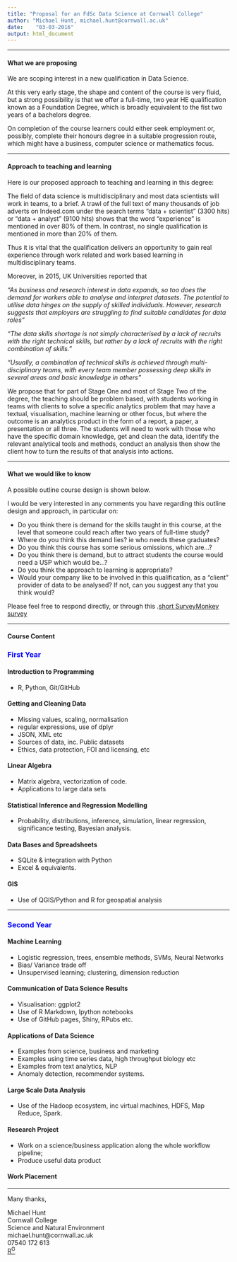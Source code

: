 ```yaml
---
title: "Proposal for an FdSc Data Science at Cornwall College"
author: "Michael Hunt, michael.hunt@cornwall.ac.uk"
date:    "03-03-2016"
output: html_document
---
```


----

#### What we are proposing
We are scoping interest in a new qualification in Data Science.

At this very early stage, the shape and content of the course is very fluid, but a strong possibility is that we offer a full-time, two year HE qualification known as a Foundation Degree, which is broadly equivalent to the fist two years of a bachelors degree.

On completion of the course learners could either seek employment or, possibly, complete their honours degree in a suitable progression route, which might have a business, computer science or mathematics focus.

----

#### Approach to teaching and learning
Here is our proposed approach to teaching and learning in this degree:

The field of data science is multidisciplinary and most data scientists will work in teams, to a brief. A trawl of the full text of many thousands of job adverts on Indeed.com under the search terms "data + scientist" (3300 hits) or "data + analyst" (9100 hits) shows that the word "experience" is mentioned in over 80% of them. In contrast, no single qualification is mentioned in more than 20% of them.

Thus it is vital that the qualification delivers an opportunity to gain real experience through work related and work based learning in multidisciplinary teams.

Moreover, in 2015, UK Universities  reported that

_"As business and research interest in data expands, so too does the demand for workers able to analyse and interpret datasets. The potential to utilise data hinges on the supply of skilled individuals. However, research suggests that employers are struggling to find suitable candidates for data roles"_

_"The data skills shortage is not simply characterised by a lack of recruits with the right technical skills, but rather by a lack of recruits with the right combination of skills."_

_"Usually, a combination of technical skills is achieved through multi-disciplinary teams, with every team member possessing deep skills in several areas and basic knowledge in others"_

We propose that for part of Stage One and most of Stage Two of the degree, the teaching should be problem based, with students working in teams with clients to solve a specific analytics problem that may have a textual, visualisation, machine learning or other focus, but where the outcome is an analytics product in the form of a report, a paper, a presentation or all three. The students will need to work with those who have the specific domain knowledge, get and clean the data, identify the relevant analytical tools and methods, conduct an analysis then show the client how to turn the results of that analysis into actions. 

----

#### What we would like to know

A possible outline course design is shown below.

I would be very interested in any comments you have regarding this outline design and approach, in particular on:

* Do you think there is demand for the skills taught in this course, at the level that someone could reach after two years of full-time study?
* Where do you think this demand lies? ie who needs these graduates?
* Do you think this course has some serious omissions, which are...?
* Do you think there is demand, but to attract students the course would need a USP which would be...?
* Do you think the approach to learning is appropriate?
* Would your company like to be involved in this qualification, as a "client" provider of data to be analysed? If not, can you suggest any that you think would?


Please feel free to respond directly, or through this .[short SurveyMonkey survey](https://www.surveymonkey.co.uk/r/NK7V6DK)

----

#### Course Content

### <span style="color:blue">First Year</span>
#### Introduction to Programming 
* R, Python, Git/GitHub

#### Getting and Cleaning Data
* Missing values, scaling, normalisation
* regular expressions, use of dplyr
* JSON, XML etc
* Sources of data, inc. Public datasets
* Ethics, data protection, FOI and licensing, etc

#### Linear Algebra
* Matrix algebra, vectorization of code.
* Applications to large data sets

#### Statistical Inference and Regression Modelling
* Probability, distributions, inference, simulation, linear regression, significance testing, Bayesian analysis.

#### Data Bases and Spreadsheets
* SQLite & integration with Python
* Excel & equivalents.

#### GIS
* Use of QGIS/Python and R for geospatial analysis  

-----

### <span style="color:blue">Second Year</span>
#### Machine Learning
* Logistic regression, trees, ensemble methods, SVMs, Neural Networks
* Bias/ Variance trade off
* Unsupervised learning; clustering, dimension reduction

#### Communication of Data Science Results
* Visualisation: ggplot2
* Use of R Markdown, Ipython notebooks
* Use of GitHub pages, Shiny, RPubs etc.

#### Applications of Data Science
* Examples from science, business and marketing
* Examples using time series data, high throughput biology etc
* Examples from text analytics, NLP
* Anomaly detection, recommender systems.

#### Large Scale Data Analysis
* Use of the Hadoop ecosystem, inc virtual machines, HDFS, Map Reduce, Spark.

#### Research Project
* Work on a science/business application along the whole workflow pipeline;
* Produce useful data product 

#### Work Placement  

-----

Many thanks,

Michael Hunt  
Cornwall College  
Science and Natural Environment  
michael.hunt@cornwall.ac.uk  
07540 172 613  
 [R^G^](https://www.researchgate.net/profile/Michael_Hunt3)